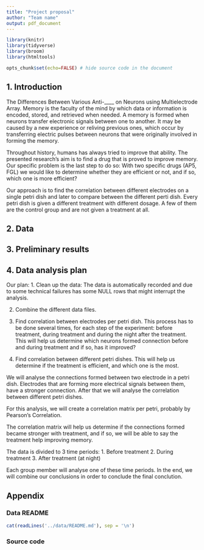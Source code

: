 ---
title: "Project proposal"
author: "Team name"
output: pdf_document
---

```{r load-packages, message = FALSE}
library(knitr)
library(tidyverse)
library(broom)
library(htmltools)
```

```{r setup, include = FALSE}
opts_chunk$set(echo=FALSE) # hide source code in the document
```

## 1. Introduction
The Differences Between Various Anti-____ on Neurons using Multielectrode Array.
Memory is the faculty of the mind by which data or information is encoded, stored, and retrieved when needed. A memory is formed when neurons transfer electronic signals between one to another. It may be caused by a new experience or reliving previous ones, which occur by transferring electric pulses between neurons that were originally involved in forming the memory. 

Throughout history, humans has always tried to improve that ability.
The presented research's aim is to find a drug that is proved to improve memory. 
Our specific problem is the last step to do so: With two specific drugs (AP5, FGL) we would like to determine whether they are efficient or not, and if so, which one is more efficient?

Our approach is to find the correlation between different electrodes on a single petri dish and later to compare between the different perti dish.
Every petri dish is given a different treatment with different dosage. A few of them are the control group and are not given a treatment at all.

## 2. Data


## 3. Preliminary results


## 4. Data analysis plan
Our plan: 
1. Clean up the data: The data is automatically recorded and due to some technical failures has some NULL rows that might interrupt the analysis. 

2. Combine the different data files.

3. Find correlation between electrodes per petri dish. This process has to be done several times, for each step of the experiment: before treatment, during treatment and during the night after the treatment. 
This will help us determine which neurons formed connection before and during treatment and if so, has it improved?

4. Find correlation between different petri dishes. This will help us determine if the treatment is efficient, and which one is the most. 

We will analyse the connections formed between two electrode in a petri dish. Electrodes that are forming more electrical signals between them, have a stronger connection. 
After that we will analyse the correlation between different petri dishes.

For this analysis, we will create a correlation matrix per petri, probably by Pearson's Correlation. 

The correlation matrix will help us determine if the connections formed became stronger with treatment, and if so, we will be able to say the treatment help improving memory. 

The data is divided to 3 time periods:
1. Before treatment
2. During treatment
3. After treatment (at night)

Each group member will analyse one of these time periods. In the end, we will combine our conclusions in order to conclude the final conclution.

## Appendix

### Data README

```{r include_data_readme, comment=''}
cat(readLines('../data/README.md'), sep = '\n')
```

### Source code

```{r, ref.label=knitr::all_labels(), echo=TRUE, eval=FALSE}

```
